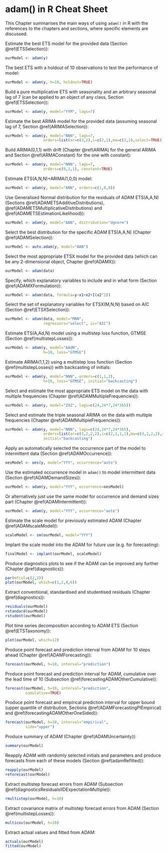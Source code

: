 # adam() in R Cheat Sheet {#cheatSheet}
This Chapter summarises the main ways of using `adam()` in R with the references to the chapters and sections, where specific elements are discussed.

Estimate the best ETS model for the provided data (Section \@ref(ETSSelection)):
```r
ourModel <- adam(y)
```

The best ETS with a holdout of 10 observations to test the performance of model:
```r
ourModel <- adam(y, h=10, holdout=TRUE)
```

Build a pure multiplicative ETS with seasonality and an arbitrary seasonal lag of 7 (can be applied to an object of any class, Section \@ref(ETSSelection)):
```r
ourModel <- adam(y, model="YYM", lags=7)
```

Estimate the best ARIMA model for the provided data (assuming seasonal lag of 7, Section \@ref(ARIMASelection)):
```r
ourModel <- adam(y, model="NNN", lags=7,
                 orders=list(ar=c(3,2),i=c(2,1),ma=c(3,2),select=TRUE))
```

Build ARIMA(0,1,1) with drift (Chapter \@ref(ARIMA) for the general ARIMA and Section \@ref(ARMAConstant) for the one with constant):
```r
ourModel <- adam(y, model="NNN", lags=7,
                 orders=c(0,1,1), constant=TRUE)
```

Estimate ETS(A,N,N)+ARIMA(1,0,0) model:
```r
ourModel <- adam(y, model="ANN", orders=c(1,0,0))
```

Use Generalised Normal distribution for the residuals of ADAM ETS(A,A,N) (Sections \@ref(ADAMETSAdditiveDistributions), \@ref(ADAMETSMultiplicativeDistributions) and \@ref(ADAMETSEstimationLikelihood)):
```r
ourModel <- adam(y, model="AAN", distribution="dgnorm")
```

Select the best distribution for the specific ADAM ETS(A,A,N) (Chapter \@ref(ADAMSelection)):
```r
ourModel <- auto.adam(y, model="AAN")
```

Select the most appropriate ETSX model for the provided data (which can be any 2-dimensional object, Chapter \@ref(ADAMX)):
```r
ourModel <- adam(data)
```

Specify, which explanatory variables to include and in what form (Section \@ref(ADAMXFormulation)):
```r
ourModel <- adam(data, formula=y~x1+x2+I(x2^2))
```

Select the set of explanatory variables for ETSX(M,N,N) based on AIC (Section \@ref(ETSXSelection)):
```r
ourModel <- adam(data, model="MNN",
                 regressors="select", ic="AIC")
```

Estimate ETS(A,Ad,N) model using a multistep loss function, GTMSE (Section \@ref(multistepLosses)):
```r
ourModel <- adam(y, model="AAdN",
                 h=10, loss="GTMSE")
```

Estimate ARIMA(1,1,2) using a multistep loss function (Section \@ref(multistepLosses)) with backcasting of initials:
```r
ourModel <- adam(y, model="NNN", orders=c(1,1,2),
                 h=10, loss="GTMSE", initial="backcasting")
```

Select and estimate the most appropriate ETS model on the data with multiple frequencies (Chapter \@ref(ADAMMultipleFrequencies)):
```r
ourModel <- adam(y, model="ZXZ", lags=c(24,24*7,24*365))
```

Select and estimate the triple seasonal ARIMA on the data with multiple frequencies (Chapter \@ref(ADAMMultipleFrequencies)):
```r
ourModel <- adam(y, model="NNN", lags=c(24,24*7,24*365),
                 orders=list(ar=c(3,2,2,2),i=c(2,1,1,1),ma=c(3,2,2,2),select=TRUE),
                 initial="backcasting")
```

Apply an automatically selected the occurrence part of the model to intermittent data (Section \@ref(ADAMOccurrence)):
```r
oesModel <- oes(y, model="YYY", occurrence="auto")
```

Use the estimated occurrence model in `adam()` to model intermittent data (Section \@ref(ADAMDemandSizes)):
```r
ourModel <- adam(y, model="YYY", occurrence=oesModel)
```

Or alternatively just use the same model for occurrence and demand sizes part (Chapter \@ref(ADAMIntermittent)):
```r
ourModel <- adam(y, model="YYY", occurrence="auto")
```

Estimate the scale model for previously estimated ADAM (Chapter \@ref(ADAMscaleModel)):
```r
scaleModel <- sm(ourModel, model="YYY")
```

Implant the scale model into the ADAM for future use (e.g. for forecasting):
```r
finalModel <- implant(ourModel, scaleModel)
```

Produce diagnostics plots to see if the ADAM can be improved any further (Chapter \@ref(diagnostics)):
```r
par(mfcol=c(2,2))
plot(ourModel, which=c(1,2,4,6))
```

Extract conventional, standardised and studentised residuals (Chapter \@ref(diagnostics)):
```r
residuals(ourModel)
rstandard(ourModel)
rstudent(ourModel)
```

Plot time series decomposition according to ADAM ETS (Section \@ref(ETSTaxonomy)):
```r
plot(ourModel, which=12)
```

Produce point forecast and prediction interval from ADAM for 10 steps ahead (Chapter \@ref(ADAMForecasting)):
```r
forecast(ourModel, h=10, interval="prediction")
```

Produce point forecast and prediction interval for ADAM, cumulative over the lead time of 10 (Subsection \@ref(forecastingADAMOtherCumulative)):
```r
forecast(ourModel, h=10, interval="prediction",
         cumulative=TRUE)
```

Produce point forecast and empirical prediction interval for upper bound (upper quantile of distribution, Sections \@ref(ADAMForecastingPIEmpirical) and \@ref(forecastingADAMOtherOneSided)):
```r
forecast(ourModel, h=10, interval="empirical",
         side="upper")
```

Produce summary of ADAM (Chapter \@ref(ADAMUncertainty)):
```r
summary(ourModel)
```

Reapply ADAM with randomly selected initials and parameters and produce forecasts from each of these models (Section \@ref(adamRefitted)):
```r
reapply(ourModel)
reforecast(ourModel)
```

Extract multistep forecast errors from ADAM (Subsection \@ref(diagnosticsResidualsIIDExpectationMultiple)):
```r
rmultistep(ourModel, h=10)
```

Extract covariance matrix of multistep forecast errors from ADAM (Section \@ref(multistepLosses)):
```r
multicov(ourModel, h=10)
```

Extract actual values and fitted from ADAM:
```r
actuals(ourModel)
fitted(ourModel)
```
